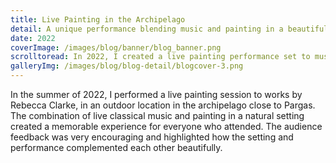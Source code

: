 ```yaml
---
title: Live Painting in the Archipelago
detail: A unique performance blending music and painting in a beautiful outdoor setting.
date: 2022
coverImage: /images/blog/banner/blog_banner.png
scrolltoread: In 2022, I created a live painting performance set to music by Rebecca Clarke, held in an outdoor space in the archipelago near Pargas. Surrounded by nature, the audience experienced art and music coming together in an open-air setting. The event received very positive feedback and was appreciated for its relaxed atmosphere and the way it brought people closer to both nature and the arts.
galleryImg: /images/blog/blog-detail/blogcover-3.png
---
```


In the summer of 2022, I performed a live painting session to works by Rebecca Clarke, in an outdoor location in the archipelago close to Pargas. The combination of live classical music and painting in a natural setting created a memorable experience for everyone who attended. The audience feedback was very encouraging and highlighted how the setting and performance complemented each other beautifully.
